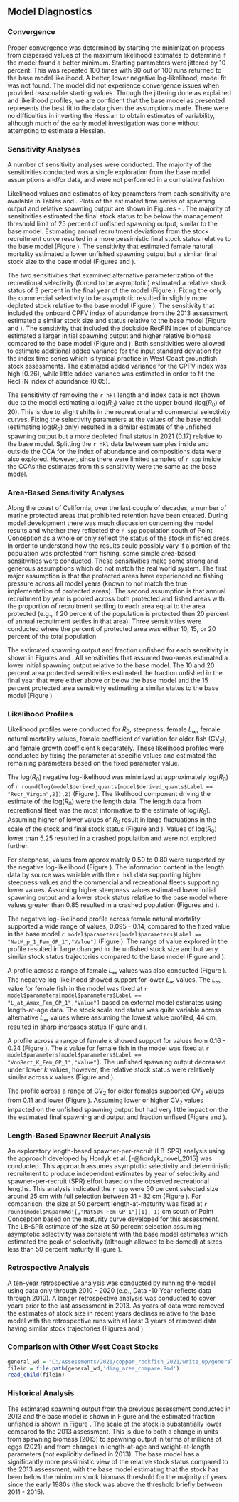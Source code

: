 ## Model Diagnostics


### Convergence

Proper convergence was determined by starting the minimization process from dispersed values of the maximum likelihood estimates to determine if the model found a better minimum. Starting parameters were jittered by 10 percent. This was repeated 100 times with 90 out of 100 runs returned to the base model likelihood. A better, lower negative log-likelihood, model fit was not found. The model did not experience convergence issues when provided reasonable starting values. Through the jittering done as explained and likelihood profiles, we are confident that the base model as presented represents the best fit to the data given the assumptions made. There were no difficulties in inverting the Hessian to obtain estimates of variability, although much of the early model investigation was done without attempting to estimate a Hessian. 


### Sensitivity Analyses{#sensitivities}

A number of sensitivity analyses were conducted.  The majority of the sensitivities conducted was a single exploration from the base model assumptions and/or data, and were not performed in a cumulative fashion.

\begin{enumerate}
   
  \item Estimate female natural mortality.

  \item Estimate the coefficient of variation for older fish by sex. 

  \item Estimate annual recruitment deviations.

  \item Data weighting according to the McAllister-Ianelli method using the weighting values shown in Table \ref{tab:dw}. 
  
  \item Data weighting according to the Dirichlet method where the estimated parameters are shown in Table \ref{tab:dw}.

  \item Fix selectivity for the commercial fleet to be asymptotic. 
  
  \item Fix selectivity for the recreational fleet to be asymptotic. 
    
  \item Fix selectivity for both the commercial and recreational fleets to be asymptotic. 
  
  \item Fit to the dockside RecFIN index of abundance used in the 2013 assessment. 

  \item Fit to the onboard Charter Priveat Fishing Vessel (CPFV) index of abundance used in the 2013 assessment. 

  \item Remove the `r hkl` length and index data.
  
\end{enumerate}

Likelihood values and estimates of key parameters from each sensitivity are available in Tables \ref{tab:sensitivities-1} and \ref{tab:sensitivities-2}. Plots of the estimated time series of spawning output and relative spawning output are shown in Figures \ref{fig:sens-ssb-1} - \ref{fig:sens-depl-2}. The majority of sensitivities estimated the final stock status to be below the management threshold limit of 25 percent of unfished spawning output, similar to the base model. Estimating annual recruitment deviations from the stock recruitment curve resulted in a more pessimistic final stock status relative to the base model (Figure \ref{fig:sens-depl-1}).  The sensitivity that estimated female natural mortality estimated a lower unfished spawning output but a similar final stock size to the base model (Figures \ref{fig:sens-ssb-1} and \ref{fig:sens-depl-1}). 

The two sensitivities that examined alternative parameterization of the recreational selectivity (forced to be asymptotic) estimated a relative stock status of 3 percent in the final year of the model (Figure \ref{fig:sens-depl-2}). Fixing the only the commercial selectivity to be asymptotic resulted in slightly more depleted stock relative to the base model (Figure \ref{fig:sens-depl-2}). The sensitivity that included the onboard CPFV index of abundance from the 2013 assessment estimated a similar stock size and status relative to the base model (Figure \ref{fig:sens-ssb-2} and \ref{fig:sens-depl-2}). The sensitivity that included the dockside RecFIN index of abundance estimated a larger initial spawning output and higher relative biomass compared to the base model (Figure \ref{fig:sens-ssb-2} and \ref{fig:sens-depl-2}). Both sensitivities were allowed to estimate additional added variance for the input standard deviation for the index time series which is typical practice in West Coast groundfish stock assessments. The estimated added variance for the CPFV index was high (0.26), while little added variance was estimated in order to fit the  RecFIN index of abundance (0.05).

The sensitivity of removing the `r hkl` length and index data is not shown due to the model estimating a log($R_0$) value at the upper bound (log($R_0$) of 20). This is due to slight shifts in the recreational and commercial selectivity curves.  Fixing the selectivity parameters at the values of the base model (estimating log($R_0$) only) resulted in a similar estimate of the unfished spawning output but a more depleted final status in 2021 (0.17) relative to the base model. Splitting the `r hkl` data between samples inside and outside the CCA for the index of abundance and compositions data were also explored.  However, since there were limited samples of `r spp` inside the CCAs the estimates from this sensitivity were the same as the base model.    

### Area-Based Sensitivity Analyses 

Along the coast of California, over the last couple of decades, a number of marine protected areas that prohibited retention have been created. During model development there was much discussion concerning the model results and whether they reflected the `r spp` population south of Point Conception as a whole or only reflect the status of the stock in fished areas. In order to understand how the results could possibly vary if a portion of the population was protected from fishing, some simple area-based sensitivities were conducted.  These sensitivities make some strong and generous assumptions which do not match the real world system.  The first major assumption is that the protected areas have experienced no fishing pressure across all model years (known to not match the true implementation of protected areas). The second assumption is that annual recruitment by year is pooled across both protected and fished areas with the proportion of recruitment settling to each area equal to the area protected (e.g., if 20 percent of the population is protected then 20 percent of annual recruitment settles in that area). Three sensitivities were conducted where the percent of protected area was either 10, 15, or 20 percent of the total population.

The estimated spawning output and fraction unfished for each sensitivity is shown in Figures  \ref{fig:sens-area-ssb} and \ref{fig:sens-area-depl}. All sensitivities that assumed two-areas estimated a lower initial spawning output relative to the base model.  The 10 and 20 percent area protected sensitivities estimated the fraction unfished in the final year that were either above or below the base model and the 15 percent protected area sensitivity estimating a similar status to the base model (Figure \ref{fig:sens-area-depl}). 

### Likelihood Profiles

Likelihood profiles were conducted for $R_0$, steepness, female $L_{\infty}$, female natural mortality values, female coefficient of variation for older fish ($\text{CV}_2$), and female growth coefficient $k$ separately. These likelihood profiles were conducted by fixing the parameter at specific values and estimated the remaining parameters based on the fixed parameter value.

The log($R_0$) negative log-likelihood was minimized at approximately log($R_0$) of `r round(log(model$derived_quants[model$derived_quants$Label == "Recr_Virgin",2]),2)` (Figure \ref{fig:r0-profile}). The likelihood component driving the estimate of the log($R_0$) were the length data.  The length data from recreational fleet was the most informative to the estimate of log($R_0$).  Assuming higher of lower values of $R_0$ result in large fluctuations in the scale of the stock and final stock status (Figure \ref{fig:r0-ssb} and \ref{fig:r0-depl}). Values of log($R_0$) lower than 5.25 resulted in a crashed population and were not explored further. 

For steepness, values from approximately 0.50 to 0.80 were supported by the negative log-likelihood (Figure \ref{fig:h-profile}).  The information content in the length data by source was variable with the `r hkl` data supporting higher steepness values and the commercial and recreational fleets supporting lower values. Assuming higher steepness values estimated lower initial spawning output and a lower stock status relative to the base model where values greater than 0.85 resulted in a crashed population (Figures \ref{fig:h-ssb} and \ref{fig:h-depl}).  

The negative log-likelihood profile across female natural mortality supported a wide range of values, 0.095 - 0.14, compared to the fixed value in the base model `r model$parameters[model$parameters$Label == "NatM_p_1_Fem_GP_1","Value"]` (Figure \ref{fig:m-profile}). The range of value explored in the profile resulted in large changed in the unfished stock size and but very similar stock status trajectories compared to the base model (Figure \ref{fig:m-ssb} and  \ref{fig:m-depl}). 

A profile across a range of female $L_{\infty}$ values was also conducted (Figure \ref{fig:linf-profile}).  The negative log-likelihood showed support for lower $L_{\infty}$ values. The $L_{\infty}$ value for female fish in the model was fixed at `r model$parameters[model$parameters$Label == "L_at_Amax_Fem_GP_1","Value"]` based on external model estimates using length-at-age data. The stock scale and status was quite variable across alternative $L_{\infty}$ values where assuming the lowest value profiled, 44 cm, resulted in sharp increases status (Figure \ref{fig:linf-ssb} and \ref{fig:linf-depl}).

A profile across a range of female $k$ showed support for values from 0.16 - 0.24 (Figure \ref{fig:k-profile}). The $k$ value for female fish in the model was fixed at `r model$parameters[model$parameters$Label == "VonBert_K_Fem_GP_1","Value"]`. The unfished spawning output decreased under lower $k$ values, however, the relative stock status were relatively similar across $k$ values (Figure \ref{fig:k-ssb} and \ref{fig:k-depl}).

The profile across a range of $\text{CV}_2$ for older females supported $\text{CV}_2$ values from 0.11 and lower (Figure \ref{fig:cv-profile}). Assuming lower or higher $\text{CV}_2$ values impacted on the unfished spawning output but had very little impact on the the estimated final spawning and output and fraction unfised (Figure \ref{fig:cv-ssb} and \ref{fig:cv-depl}).

### Length-Based Spawner Recruit Analysis 

An exploratory length-based spawner-per-recruit (LB-SPR) analysis using the approach developed by Hordyk et al. [-@hordyk_novel_2015] was conducted. This approach assumes asymptotic selectivity and deterministic recruitment to produce independent estimates by year of selectivity and spawner-per-recruit (SPR) effort based on the observed recreational lengths. This analysis indicated the `r spp` were 50 percent selected size around 25 cm with full selection between 31 - 32 cm  (Figure \ref{fig:lbspr}). For comparison, the size at 50 percent length-at-maturity was fixed at `r round(model$MGparmAdj[,"Mat50%_Fem_GP_1"][1], 1)` cm south of Point Conception based on the maturity curve developed for this assessment.  The LB-SPR estimate of the size at 50 percent selection assuming asymptotic selectivity was consistent with the base model estimates which estimated the peak of selectivity (although allowed to be domed) at sizes less than 50 percent maturity (Figure \ref{fig:selex}).   

### Retrospective Analysis

A ten-year retrospective analysis was conducted by running the model using data only through 2010 - 2020 (e.g., Data -10 Year reflects data through 2010). A longer retrospective analysis was conducted to cover years prior to the last assessment in 2013. As years of data were removed the estimates of stock size in recent years declines relative to the base model with the retrospective runs with at least 3 years of removed data having similar stock trajectories (Figures \ref{fig:retro-ssb} and \ref{fig:retro-depl}). 


### Comparison with Other West Coast Stocks

```r
general_wd = "C:/Assessments/2021/copper_rockfish_2021/write_up/general_text"
filein = file.path(general_wd,'diag_area_compare.Rmd')
read_child(filein)
```

### Historical Analysis

The estimated spawning output from the previous assessment conducted in 2013 and the base model is shown in Figure \ref{fig:compare-ssb-2013} and the estimated fraction unfished is shown in Figure \ref{fig:compare-depl-2013}. The scale of the stock is substantially lower compared to the 2013 assessment. This is due to both a change in units from spawning biomass (2013) to spawning output in terms of millions of eggs (2021) and from changes in length-at-age and weight-at-length parameters (not explicitly defined in 2013). The base model has a significantly more pessimistic view of the relative stock status compared to the 2013 assessment, with the base model estimating that the stock has been below the minimum stock biomass threshold for the majority of years since the early 1980s (the stock was above the threshold briefly between 2011 - 2015).
